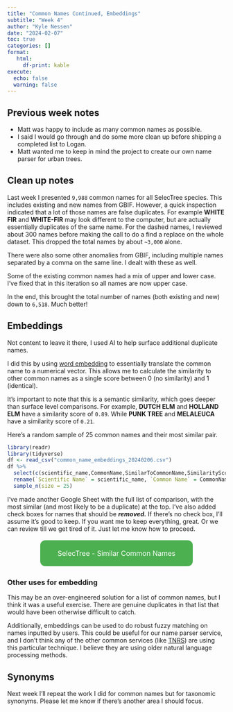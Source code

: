 ```yaml
---
title: "Common Names Continued, Embeddings"
subtitle: "Week 4"
author: "Kyle Nessen"
date: "2024-02-07"
toc: true
categories: []
format: 
   html:
     df-print: kable
execute:
  echo: false
  warning: false
---
```


## Previous week notes

-   Matt was happy to include as many common names as possible.
-   I said I would go through and do some more clean up before shipping a completed list to Logan.
-   Matt wanted me to keep in mind the project to create our own name parser for urban trees.

## Clean up notes

Last week I presented `9,988` common names for all SelecTree species. This includes existing and new names from GBIF. However, a quick inspection indicated that a lot of those names are false duplicates. For example **WHITE FIR** and **WHITE-FIR** may look different to the computer, but are actually essentially duplicates of the same name. For the dashed names, I reviewed about 300 names before making the call to do a find a replace on the whole dataset. This dropped the total names by about `~3,000` alone.

There were also some other anomalies from GBIF, including multiple names separated by a comma on the same line. I dealt with these as well.

Some of the existing common names had a mix of upper and lower case. I've fixed that in this iteration so all names are now upper case.

In the end, this brought the total number of names (both existing and new) down to `6,518`. Much better!

## Embeddings

Not content to leave it there, I used AI to help surface additional duplicate names.

I did this by using [word embedding](https://en.wikipedia.org/wiki/Word_embedding) to essentially translate the common name to a numerical vector. This allows me to calculate the similarity to other common names as a single score between 0 (no similarity) and 1 (identical).

It's important to note that this is a semantic similarity, which goes deeper than surface level comparisons. For example, **DUTCH ELM** and **HOLLAND ELM** have a similarity score of `0.89`. While **PUNK TREE** and **MELALEUCA** have a similarity score of `0.21`.

Here's a random sample of 25 common names and their most similar pair.

```r
library(readr)
library(tidyverse)
df <- read_csv("common_name_embeddings_20240206.csv")
df %>%
  select(c(scientific_name,CommonName,SimilarToCommonName,SimilarityScore)) %>%
  rename(`Scientific Name` = scientific_name, `Common Name` = CommonName, `Most Similar Name` = SimilarToCommonName, `Similarity Score` = SimilarityScore) %>%
  sample_n(size = 25)

```

I've made another Google Sheet with the full list of comparison, with the most similar (and most likely to be a duplicate) at the top. I've also added check boxes for names that should be ***removed.*** If there's no check box, I'll assume it's good to keep. If you want me to keep everything, great. Or we can review till we get tired of it. Just let me know how to proceed.

```{=html}
<div style="text-align: center;">
    <a href="https://docs.google.com/spreadsheets/d/1RLxf8dbUFPRT7He7yXrWk8dn5Ii2xWuV2bJvK2pTOB0/edit?usp=sharing" target="_blank" style="background-color: #4CAF50; /* Green */
        border: none;
        color: white;
        padding: 20px 40px; /* Size of the button */
        text-align: center;
        text-decoration: none;
        display: inline-block;
        font-size: 16px; /* Font size */
        margin: 4px 2px;
        cursor: pointer;
        border-radius: 12px;">SelecTree - Similar Common Names</a>
</div>
```
### Other uses for embedding

This may be an over-engineered solution for a list of common names, but I think it was a useful exercise. There are genuine duplicates in that list that would have been otherwise difficult to catch.

Additionally, embeddings can be used to do robust fuzzy matching on names inputted by users. This could be useful for our name parser service, and I don't think any of the other common services (like [TNRS](https://tnrs.biendata.org/)) are using this particular technique. I believe they are using older natural language processing methods.

## Synonyms

Next week I'll repeat the work I did for common names but for taxonomic synonyms. Please let me know if there's another area I should focus.
